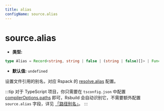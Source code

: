 ```yaml
---
title: alias
configName: source.alias
---
```


# source.alias

- **类型:**

```ts
type Alias = Record<string, string | false | (string | false)[]> | Function;
```

- **默认值:** `undefined`

设置文件引用的别名，对应 Rspack 的 [resolve.alias](https://webpack.js.org/configuration/resolve/#resolvealias) 配置。

:::tip
对于 TypeScript 项目，你只需要在 `tsconfig.json` 中配置 [compilerOptions.paths](https://www.typescriptlang.org/tsconfig#paths) 即可，Rsbuild 会自动识别它，不需要额外配置 `source.alias` 字段，详见 [「路径别名」](https://modernjs.dev/guides/basic-features/alias.html)。
:::


<RsbuildConig />
